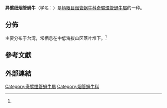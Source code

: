 {{Speciesbox
 | taxon = Thaumatoptyx alloptyx
 | authority = Nordsieck, 2003
}}

'''异襞细烟管蜗牛'''（学名：''{{lang|la|Thaumatoptyx alloptyx}}''）是[[柄眼目|柄眼目]][[烟管蜗牛科|烟管蜗牛科]][[奇襞煙管蝸牛屬|奇襞煙管蝸牛屬]]的一种{{r|shell_3210}}。

==分佈==
主要分布于[[台湾|台湾]]，常栖息在中低海拔山区落叶堆下。<ref name="shell_3210" />

==參考文獻==
{{reflist |refs=
<ref name="shell_3210">{{cite web
 |url=http://shell.sinica.edu.tw/chinese/shellbase_detail.php?science_no=3210
 |title=国际贝库：异襞细烟管蜗牛|publisher=台湾贝类资料库
 |access-date=2018-07-30 |language=zh-hant }}</ref>
}}

==外部連結==
{{Taxonbar}}
[[Category:奇襞煙管蝸牛屬|Category:奇襞煙管蝸牛屬]]
[[Category:烟管蜗牛科|Category:烟管蜗牛科]]
{{Mollusc-stub}}